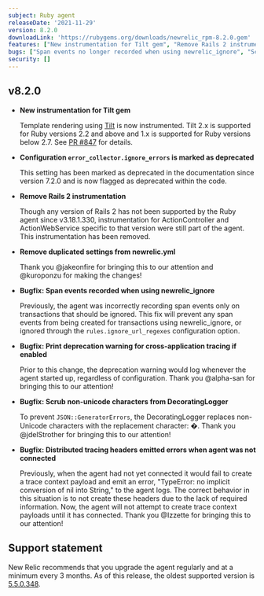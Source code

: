 ```yaml
---
subject: Ruby agent
releaseDate: '2021-11-29'
version: 8.2.0
downloadLink: 'https://rubygems.org/downloads/newrelic_rpm-8.2.0.gem'
features: ["New instrumentation for Tilt gem", "Remove Rails 2 instrumentation", "Deprecate configuration option error_collector.ignore_errors"]
bugs: ["Span events no longer recorded when using newrelic_ignore", "Scrub non-unicode characters from DecoratingLogger", "Distributed tracing headers no longer emit errors when the agent is not connected"]
security: []
---
```


## v8.2.0

* **New instrumentation for Tilt gem**

  Template rendering using [Tilt](https://github.com/rtomayko/tilt) is now instrumented. Tilt 2.x is supported for Ruby versions 2.2 and above and  1.x is supported for Ruby versions below 2.7. See [PR #847](https://github.com/newrelic/newrelic-ruby-agent/pull/847) for details.

* **Configuration `error_collector.ignore_errors` is marked as deprecated**

  This setting has been marked as deprecated in the documentation since version 7.2.0 and is now flagged as deprecated within the code.

* **Remove Rails 2 instrumentation**

  Though any version of Rails 2 has not been supported by the Ruby agent since v3.18.1.330, instrumentation for ActionController and ActionWebService specific to that version were still part of the agent. This instrumentation has been removed.

* **Remove duplicated settings from newrelic.yml**

  Thank you @jakeonfire for bringing this to our attention and @kuroponzu for making the changes!

* **Bugfix: Span events recorded when using newrelic_ignore**

  Previously, the agent was incorrectly recording span events only on transactions that should be ignored. This fix will prevent any span events from being created for transactions using newrelic_ignore, or ignored through the `rules.ignore_url_regexes` configuration option.

* **Bugfix: Print deprecation warning for cross-application tracing if enabled**

  Prior to this change, the deprecation warning would log whenever the agent started up, regardless of configuration. Thank you @alpha-san for bringing this to our attention!

* **Bugfix: Scrub non-unicode characters from DecoratingLogger**

  To prevent `JSON::GeneratorErrors`, the DecoratingLogger replaces non-Unicode characters with the replacement character: �. Thank you @jdelStrother for bringing this to our attention!

* **Bugfix: Distributed tracing headers emitted errors when agent was not connected**

  Previously, when the agent had not yet connected it would fail to create a trace context payload and emit an error, "TypeError: no implicit conversion of nil into String," to the agent logs. The correct behavior in this situation is to not create these headers due to the lack of required information. Now, the agent will not attempt to create trace context payloads until it has connected. Thank you @Izzette for bringing this to our attention!

## Support statement

New Relic recommends that you upgrade the agent regularly and at a minimum every 3 months. As of this release, the oldest supported version is [5.5.0.348](https://docs.newrelic.com/docs/release-notes/agent-release-notes/ruby-release-notes/ruby-agent-550348).

